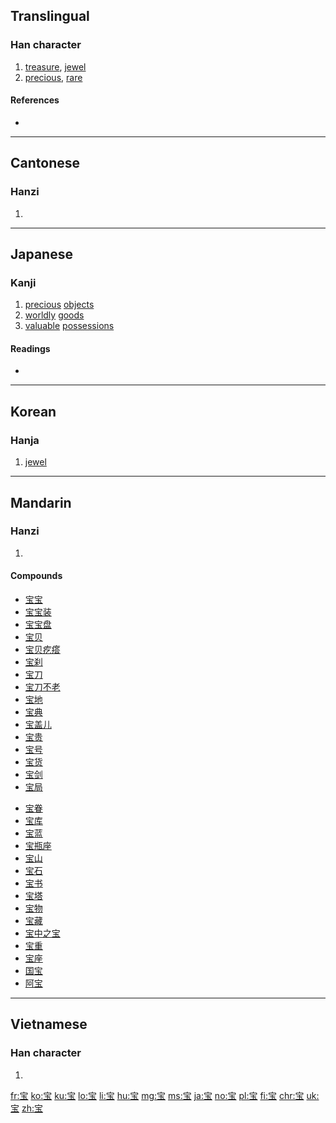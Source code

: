 {{also|寶}}
==Translingual==

===Han character===
{{Han char|rn=40|rad=宀|as=05|sn=8|four=|canj=十一土戈 (JMGI)|ids=⿱[[宀]][[玉]]}}

# [[treasure]], [[jewel]]
# [[precious]], [[rare]]

====References====
* {{Han ref|kx=0284.081|dkj=07122|dj=0561.080|hdz=20917.100|uh=5B9D|ud=23453}}

----

==Cantonese==

===Hanzi===
{{yue-hanzi|jyut=[[bou2]]|y=bou2|tra=寶}}

# {{defn|lang=yue|sort=宀05}}

----

==Japanese==

===Kanji===
{{ja-kanji|grade=6|rs=宀05}}

# [[precious]] [[objects]]
# [[worldly]] [[goods]]
# [[valuable]] [[possessions]]

====Readings====
* {{ja-readings|goon=[[ほう]] (hō)|kanon=[[ほう]] (hō)|kanyoon=[[ほ]] (ho)|kun=[[たから]] (takara)}}

----

==Korean==

===Hanja===
{{ko-hanja|hangeul=보|rv=bo|mr=po}}

# [[jewel]]

----

==Mandarin==

===Hanzi===
{{cmn-hanzi|tra=寶|pin=[[bǎo]] ([[bao3]])|wg=pao<sup>3</sup>}}

# {{defn|lang=cmn|sort=宀05}}

====Compounds====
{{top2}}
* [[宝宝]]
* [[宝宝装]]
* [[宝宝盘]]
* [[宝贝]]
* [[宝贝疙瘩]]
* [[宝刹]]
* [[宝刀]]
* [[宝刀不老]]
* [[宝地]]
* [[宝典]]
* [[宝盖儿]]
* [[宝贵]]
* [[宝号]]
* [[宝货]]
* [[宝剑]]
* [[宝局]]
{{mid2}}
* [[宝眷]]
* [[宝库]]
* [[宝蓝]]
* [[宝瓶座]]
* [[宝山]]
* [[宝石]]
* [[宝书]]
* [[宝塔]]
* [[宝物]]
* [[宝藏]]
* [[宝中之宝]]
* [[宝重]]
* [[宝座]]
* [[国宝]]
* [[阿宝]]
{{bottom}}

----

==Vietnamese==

===Han character===
{{vi-readings|rs=宀05| hanviet = [[bảo]]}}

# {{defn|lang=vi|sort=宀05}}

[[fr:宝]]
[[ko:宝]]
[[ku:宝]]
[[lo:宝]]
[[li:宝]]
[[hu:宝]]
[[mg:宝]]
[[ms:宝]]
[[ja:宝]]
[[no:宝]]
[[pl:宝]]
[[fi:宝]]
[[chr:宝]]
[[uk:宝]]
[[zh:宝]]